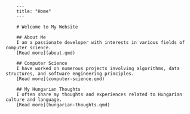 
        ---
        title: "Home"
        ---

        # Welcome to My Website

        ## About Me
        I am a passionate developer with interests in various fields of computer science. 
        [Read more](about.qmd)

        ## Computer Science
        I have worked on numerous projects involving algorithms, data structures, and software engineering principles.
        [Read more](computer-science.qmd)

        ## My Hungarian Thoughts
        I often share my thoughts and experiences related to Hungarian culture and language.
        [Read more](hungarian-thoughts.qmd)
        